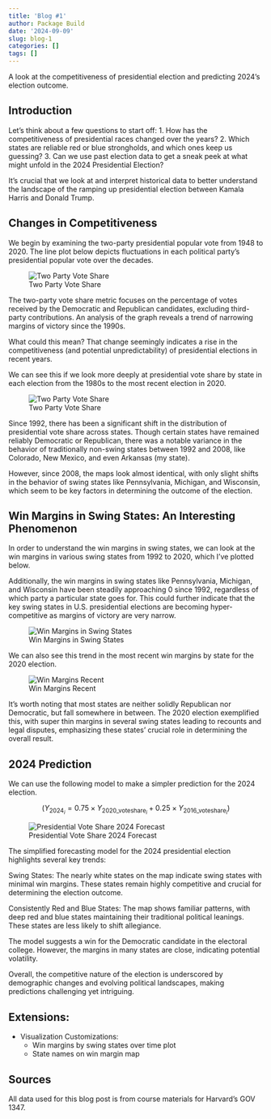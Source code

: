 ```yaml
---
title: 'Blog #1'
author: Package Build
date: '2024-09-09'
slug: blog-1
categories: []
tags: []
---
```


A look at the competitiveness of presidential election and predicting 2024's election outcome.

## Introduction

Let's think about a few questions to start off: 
1. How has the competitiveness of presidential races changed over the years?
2. Which states are reliable red or blue strongholds, and which ones keep us guessing?
3. Can we use past election data to get a sneak peek at what might unfold in the 2024 Presidential Election?

It's crucial that we look at and interpret historical data to better understand the landscape of the ramping up presidential election between Kamala Harris and Donald Trump. 

## Changes in Competitiveness

We begin by examining the two-party presidential popular vote from 1948 to 2020. The line plot below depicts fluctuations in each political party’s presidential popular vote over the decades.

![Two Party Vote Share](/images/PV_national_historical.png "Two Party Vote Share")

The two-party vote share metric focuses on the percentage of votes received by the Democratic and Republican candidates, excluding third-party contributions. An analysis of the graph reveals a trend of narrowing margins of victory since the 1990s. 

What could this mean? That change seemingly indicates a rise in the competitiveness (and potential unpredictability) of presidential elections in recent years. 

We can see this if we look more deeply at presidential vote share by state in each election from the 1980s to the most recent election in 2020.

![Two Party Vote Share](/images/PV_states_historical.png "Two Party Vote Share")

Since 1992, there has been a significant shift in the distribution of presidential vote share across states. Though certain states have remained reliably Democratic or Republican, there was a notable variance in the behavior of traditionally non-swing states between 1992 and 2008, like Colorado, New Mexico, and even Arkansas (my state). 

However, since 2008, the maps look almost identical, with only slight shifts in the behavior of swing states like Pennsylvania, Michigan, and Wisconsin, which seem to be key factors in determining the outcome of the election. 

## Win Margins in Swing States: An Interesting Phenomenon

In order to understand the win margins in swing states, we can look at the win margins in various swing states from 1992 to 2020, which I've plotted below. 

Additionally, the win margins in swing states like Pennsylvania, Michigan, and Wisconsin have been steadily approaching 0 since 1992, regardless of which party a particular state goes for. This could further indicate that the key swing states in U.S. presidential elections are becoming hyper-competitive as margins of victory are very narrow. 

![Win Margins in Swing States](/images/swing_states_margins_1992_2020.png "Win Margins in Swing States")

We can also see this trend in the most recent win margins by state for the 2020 election. 

![Win Margins Recent](/images/win_margins_most_recent.png "Win Margins in 2020")

 It's worth noting that most states are neither solidly Republican nor Democratic, but fall somewhere in between. The 2020 election exemplified this, with super thin margins in several swing states leading to recounts and legal disputes, emphasizing these states' crucial role in determining the overall result. 

## 2024 Prediction

We can use the following model to make a simpler prediction for the 2024 election. 

$$(Y_{2024_i} = 0.75 \times Y_{2020\text{_voteshare}_i} + 0.25 \times Y_{2016\text{_voteshare}_i})$$

![Presidential Vote Share 2024 Forecast](/images/PV2024_simple_forecast_states.png "Presidential Vote Share 2024 Forecast")

The simplified forecasting model for the 2024 presidential election highlights several key trends:

Swing States: The nearly white states on the map indicate swing states with minimal win margins. These states remain highly competitive and crucial for determining the election outcome.

Consistently Red and Blue States: The map shows familiar patterns, with deep red and blue states maintaining their traditional political leanings. These states are less likely to shift allegiance.

The model suggests a win for the Democratic candidate in the electoral college. However, the margins in many states are close, indicating potential volatility.

Overall, the competitive nature of the election is underscored by demographic changes and evolving political landscapes, making predictions challenging yet intriguing.

## Extensions: 
- Visualization Customizations: 
  - Win margins by swing states over time plot
  - State names on win margin map

## Sources
All data used for this blog post is from course materials for Harvard's GOV 1347.